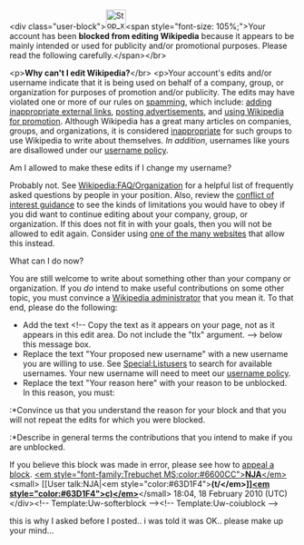 <article id="26248953" title=User talk:Bahamaslocal>
	<talkpage id="26248953" title="User talk:Bahamaslocal">

&lt;div class=&quot;user-block&quot;&gt;[[Image:Stop_x_nuvola.svg|left|35px]]&lt;span style=&quot;font-size: 105%;&quot;&gt;Your account has been '''blocked from editing Wikipedia''' because it appears to be mainly intended or used for publicity and/or promotional purposes. Please read the following carefully.&lt;/span&gt;&lt;/br&gt;

&lt;p&gt;'''Why can't I edit Wikipedia?'''&lt;/br&gt;
&lt;p&gt;Your account's edits and/or username indicate that it is being used on behalf of a company, group, or organization for purposes of promotion and/or publicity.  The edits may have violated one or more of our rules on [[WP:SPAM|spamming]], which include: [[WP:LINKSPAM|adding inappropriate external links]], [[WP:SPAM|posting advertisements]], and [[WP:PROMOTION|using Wikipedia for promotion]]. Although Wikipedia has a great many articles on companies, groups, and organizations, it is considered [[WP:COI|inappropriate]] for such groups to use Wikipedia to write about themselves. ''In addition'', usernames like yours are disallowed under our [[WP:ORGNAME|username policy]].

;Am I allowed to make these edits if I change my username?
Probably not.  See [[Wikipedia:FAQ/Organization]] for a helpful list of frequently asked questions by people in your position.  Also, review the [[Wikipedia:Conflict of interest|conflict of interest guidance]] to see the kinds of limitations you would have to obey if you did want to continue editing about your company, group, or organization.  If this does not fit in with your goals, then you will not be allowed to edit again.  Consider using [[WP:Alternative outlets|one of the many websites]] that allow this instead.

;What can I do now?
You are still welcome to write about something other than your company or organization. If you ''do'' intend to make useful contributions on some other topic, you must convince a [[WP:ADMIN|Wikipedia administrator]] that you mean it.  To that end, please do the following: 

*Add the text &lt;!-- Copy the text as it appears on your page, not as it appears in this edit area. Do not include the &quot;tlx&quot; argument. --&gt;{{tlx|unblock-spamun|Your proposed new username|Your reason here}} below this message box.
*Replace the text &quot;Your proposed new username&quot; with a new username you are willing to use.  See [[Special:Listusers]] to search for available usernames.  Your new username will need to meet our [[WP:U|username policy]].
*Replace the text &quot;Your reason here&quot; with your reason to be unblocked. In this reason, you must:
:*Convince us that you understand the reason for your block and that you will not repeat the edits for which you were blocked.
:*Describe in general terms the contributions that you intend to make if you are unblocked.

If you believe this block was made in error, please see how to [[Wikipedia:Appealing a block|appeal a block]]. [[User:NJA|&lt;em style=&quot;font-family:Trebuchet MS;color:#6600CC&quot;&gt;'''NJA'''&lt;/em&gt;]] &lt;small&gt; [[User talk:NJA|&lt;em style=&quot;color:#63D1F4&quot;&gt;'''(t/&lt;/em&gt;]][[Special:Contributions/NJA|&lt;em style=&quot;color:#63D1F4&quot;&gt;c)&lt;/em&gt;]]'''&lt;/small&gt; 18:04, 18 February 2010 (UTC)&lt;/div&gt;&lt;!-- Template:Uw-softerblock --&gt;[[Category:Wikipedians who are indefinitely blocked for promotional user names|{{PAGENAME}}]]{{z17}}&lt;!-- Template:Uw-coiublock --&gt;


this is why I asked before I posted.. i was told it was OK.. please make up your mind...
	</talkpage>
</article>